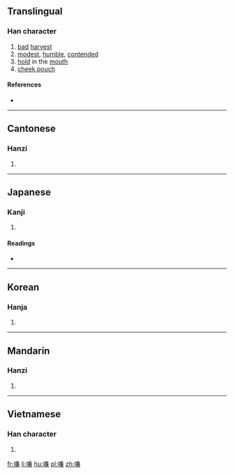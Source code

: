==Translingual==

===Han character===
{{Han char|rn=30|rad=口|as=10|sn=13|four=6803<sub>7</sub>|canj=口廿X金 (RTXC)|ids=⿰[[口]][[兼]]}}

# [[bad]] [[harvest]]
# [[modest]], [[humble]], [[contended]]
# [[hold]] in the [[mouth]]
# [[cheek pouch]]

====References====
* {{Han ref|kx=0203.050|dkj=04088|dj=0425.240|hdz=10670.110|uh=55DB|ud=21979|bh=DCCB|bd=56523}}

----

==Cantonese==

===Hanzi===
{{yue-hanzi|jyut=|y=hip3}}

# {{defn|lang=yue|sort=口10}}

----

==Japanese==

===Kanji===
{{ja-kanji|grade=|rs=口10}}

# {{defn|lang=ja|sort=口10}}

====Readings====
* {{ja-readings|on=[[けん]] (ken), [[かん]] (kan), [[がん]] (gan), [[けふ]] (kefu)|kun=[[ふくむ]] (fukumu), [[うらむ]] (uramu), [[へりくだる]] (herikudaru)}}

----

==Korean==

===Hanja===
{{ko-hanja|hangeul=겸|rv=gyeom|mr=kyŏm}}

# {{defn|lang=ko|sort=口10}}

----

==Mandarin==

===Hanzi===
{{cmn-hanzi|pin=[[xián]] ([[xian2]])|wg=hsien<sup>2</sup>}}

# {{defn|lang=cmn|sort=口10}}

----

==Vietnamese==

===Han character===
{{vi-hantu|[[khem]]|rs=口10}}

# {{defn|lang=vi|sort=口10}}

[[fr:嗛]]
[[li:嗛]]
[[hu:嗛]]
[[pl:嗛]]
[[zh:嗛]]